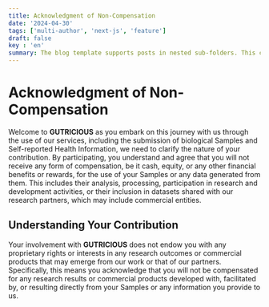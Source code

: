 ```yaml
---
title: Acknowledgment of Non-Compensation
date: '2024-04-30'
tags: ['multi-author', 'next-js', 'feature']
draft: false
key : 'en'
summary: The blog template supports posts in nested sub-folders. This can be used to group posts of similar content e.g. a multi-part course.
---
```


# Acknowledgment of Non-Compensation

Welcome to **GUTRICIOUS** as you embark on this journey with us through the use of our services, including the submission of biological Samples and Self-reported Health Information, we need to clarify the nature of your contribution. By participating, you understand and agree that you will not receive any form of compensation, be it cash, equity, or any other financial benefits or rewards, for the use of your Samples or any data generated from them. This includes their analysis, processing, participation in research and development activities, or their inclusion in datasets shared with our research partners, which may include commercial entities.

## Understanding Your Contribution

Your involvement with **GUTRICIOUS** does not endow you with any proprietary rights or interests in any research outcomes or commercial products that may emerge from our work or that of our partners. Specifically, this means you acknowledge that you will not be compensated for any research results or commercial products developed with, facilitated by, or resulting directly from your Samples or any information you provide to us.